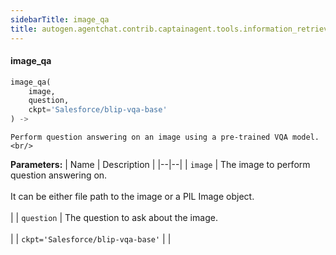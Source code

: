 ```yaml
---
sidebarTitle: image_qa
title: autogen.agentchat.contrib.captainagent.tools.information_retrieval.image_qa.image_qa
---
```


<code class="doc-symbol doc-symbol-heading doc-symbol-function"></code>
#### image_qa

```python
image_qa(
    image,
    question,
    ckpt='Salesforce/blip-vqa-base'
) -> 
```

    Perform question answering on an image using a pre-trained VQA model.<br/>

<b>Parameters:</b>
| Name | Description |
|--|--|
| `image` | The image to perform question answering on.<br/><br/>It can be either file path to the image or a PIL Image object.<br/><br/> |
| `question` | The question to ask about the image.<br/><br/> |
| `ckpt='Salesforce/blip-vqa-base'` |  |

<br />